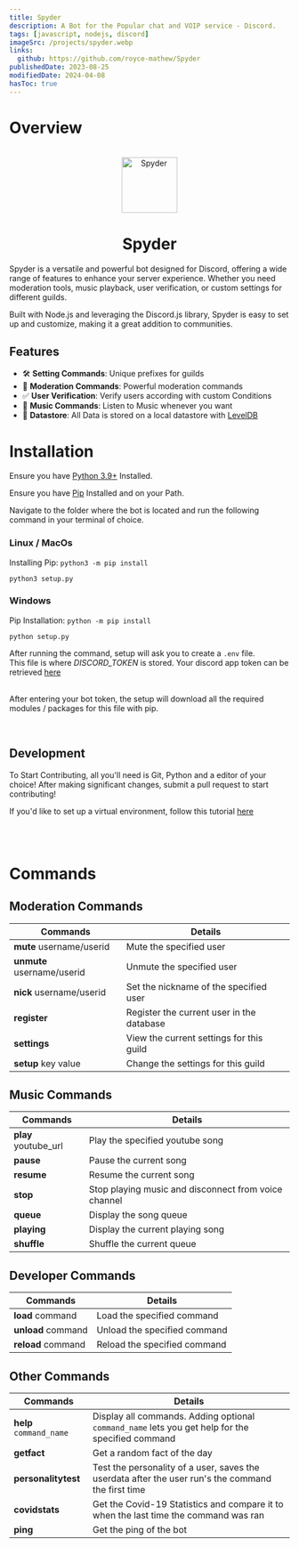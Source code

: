 ```yaml
---
title: Spyder
description: A Bot for the Popular chat and VOIP service - Discord.
tags: [javascript, nodejs, discord]
imageSrc: /projects/spyder.webp
links:
  github: https://github.com/royce-mathew/Spyder
publishedDate: 2023-08-25
modifiedDate: 2024-04-08
hasToc: true
---
```


# Overview

<br />

<div align="center">
  <a href="https://github.com/royce-mathew/Spyder">
    <img
      src="https://cdn.discordapp.com/app-icons/730171191632986234/beda4acd239d66c261541edad187e95e.png"
      alt="Spyder"
      height="100"
    />
  </a>
  <h1 className="mt-2 text-xl font-bold">Spyder</h1>
</div>

Spyder is a versatile and powerful bot designed for Discord, offering a wide range of features to enhance your server experience. Whether you need moderation tools, music playback, user verification, or custom settings for different guilds.

Built with Node.js and leveraging the Discord.js library, Spyder is easy to set up and customize, making it a great addition to communities.

## Features

- 🛠️ **Setting Commands**: Unique prefixes for guilds
- 🔨 **Moderation Commands**: Powerful moderation commands
- ✅ **User Verification**: Verify users according with custom Conditions
- 🎵 **Music Commands**: Listen to Music whenever you want
- 💾 **Datastore**: All Data is stored on a local datastore with
  [LevelDB](https://github.com/google/leveldb)

# Installation

Ensure you have [Python 3.9+](https://www.python.org/downloads/) Installed.

Ensure you have [Pip](https://pip.pypa.io/en/stable/installation/) Installed and
on your Path.

Navigate to the folder where the bot is located and run the following command in
your terminal of choice.

### Linux / MacOs <br/>

Installing Pip: `python3 -m pip install`

```console
python3 setup.py
```

### Windows <br/>

Pip Installation: `python -m pip install`

```console
python setup.py
```

After running the command, setup will ask you to create a `.env` file. <br/>
This file is where _DISCORD_TOKEN_ is stored. Your discord app token can be
retrieved [here](https://discord.com/developers/)<br/><br/>

After entering your bot token, the setup will download all the required modules
/ packages for this file with pip.

<br />

## Development

To Start Contributing, all you'll need is Git, Python and a editor of your
choice! After making significant changes, submit a pull request to start
contributing!

If you'd like to set up a virtual environment, follow this tutorial
[here](https://docs.python.org/3/library/venv.html)

<br />
<br />

# Commands

## Moderation Commands

| Commands                   | Details                                   |
| -------------------------- | ----------------------------------------- |
| **mute** username/userid   | Mute the specified user                   |
| **unmute** username/userid | Unmute the specified user                 |
| **nick** username/userid   | Set the nickname of the specified user    |
| **register**               | Register the current user in the database |
| **settings**               | View the current settings for this guild  |
| **setup** key value        | Change the settings for this guild        |

## Music Commands

| Commands             | Details                                              |
| -------------------- | ---------------------------------------------------- |
| **play** youtube_url | Play the specified youtube song                      |
| **pause**            | Pause the current song                               |
| **resume**           | Resume the current song                              |
| **stop**             | Stop playing music and disconnect from voice channel |
| **queue**            | Display the song queue                               |
| **playing**          | Display the current playing song                     |
| **shuffle**          | Shuffle the current queue                            |

## Developer Commands

| Commands           | Details                      |
| ------------------ | ---------------------------- |
| **load** command   | Load the specified command   |
| **unload** command | Unload the specified command |
| **reload** command | Reload the specified command |

## Other Commands

| Commands                | Details                                                                                            |
| ----------------------- | -------------------------------------------------------------------------------------------------- |
| **help** `command_name` | Display all commands. Adding optional `command_name` lets you get help for the specified command   |
| **getfact**             | Get a random fact of the day                                                                       |
| **personalitytest**     | Test the personality of a user, saves the userdata after the user run's the command the first time |
| **covidstats**          | Get the Covid-19 Statistics and compare it to when the last time the command was ran               |
| **ping**                | Get the ping of the bot                                                                            |
